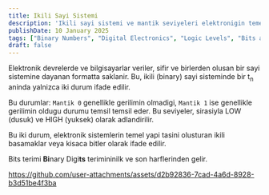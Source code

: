 ```yaml
---
title: Ikili Sayi Sistemi
description: 'Ikili sayi sistemi ve mantik seviyeleri elektronigin temelidir.'
publishDate: 10 January 2025
tags: ["Binary Numbers", "Digital Electronics", "Logic Levels", "Bits and Bytes", "Binary System", "Digital Circuits", "Electronics Fundamentals", "Logic Gates", "Voltage Levels", "Manim Animations", "Digital Signal Graph"]
draft: false
---
```

Elektronik devrelerde ve bilgisayarlar veriler, sifir ve birlerden olusan bir sayi sistemine dayanan formatta saklanir.
Bu, ikili (binary) sayi sisteminde bir t<sub>n</sub> aninda yalnizca iki durum ifade edilir.

Bu durumlar: `Mantik 0` genellikle gerilimin olmadigi, `Mantik 1` ise genellikle gerilimin oldugu durumu temsil temsil eder.
Bu seviyeler, sirasiyla LOW (dusuk) ve HIGH (yuksek) olarak adlandirilir.

Bu iki durum, elektronik sistemlerin temel yapi tasini olusturan ikili basamaklar veya kisaca bitler olarak ifade edilir.

Bits terimi **Bi**nary Digi**ts** terimininilk ve son harflerinden gelir.

https://github.com/user-attachments/assets/d2b92836-7cad-4a6d-8928-b3d51be4f3ba
